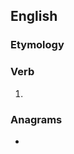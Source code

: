 ==English==

===Etymology===
{{suffix|en|shoot|eth|nocat=1}}

===Verb===
{{head|en|verb form}}

# {{en-archaic third-person singular of|shoot}}

===Anagrams===
* {{anagrams|en|a=ehhoostt|sootheth}}